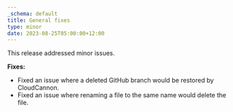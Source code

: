 ```yaml
---
_schema: default
title: General fixes
type: minor
date: 2023-08-25T05:00:00+12:00
---
```

This release addressed minor issues.

**Fixes:**

* Fixed an issue where a deleted GitHub branch would be restored by CloudCannon.
* Fixed an issue where renaming a file to the same name would delete the file.